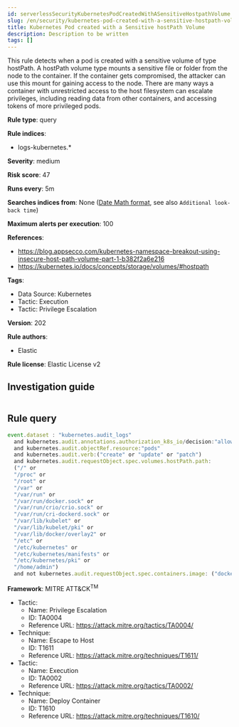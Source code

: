 ```yaml
---
id: serverlessSecurityKubernetesPodCreatedWithASensitiveHostpathVolume
slug: /en/security/kubernetes-pod-created-with-a-sensitive-hostpath-volume
title: Kubernetes Pod created with a Sensitive hostPath Volume
description: Description to be written
tags: []
---
```


<div id="kubernetes-pod-created-with-a-sensitive-hostpath-volume"></div>

This rule detects when a pod is created with a sensitive volume of type hostPath. A hostPath volume type mounts a sensitive file or folder from the node to the container. If the container gets compromised, the attacker can use this mount for gaining access to the node. There are many ways a container with unrestricted access to the host filesystem can escalate privileges, including reading data from other containers, and accessing tokens of more privileged pods.

**Rule type**: query

**Rule indices**: 

* logs-kubernetes.*

**Severity**: medium

**Risk score**: 47

**Runs every**: 5m

**Searches indices from**: None ([Date Math format](((ref))/common-options.html#date-math), see also <DocLink id="serverlessSecurityRulesUiCreate" section="set-the-rules-schedule">`Additional look-back time`</DocLink>)

**Maximum alerts per execution**: 100

**References**: 

* https://blog.appsecco.com/kubernetes-namespace-breakout-using-insecure-host-path-volume-part-1-b382f2a6e216
* https://kubernetes.io/docs/concepts/storage/volumes/#hostpath

**Tags**: 

* Data Source: Kubernetes
* Tactic: Execution
* Tactic: Privilege Escalation

**Version**: 202

**Rule authors**: 

* Elastic

**Rule license**: Elastic License v2

## Investigation guide

```markdown

```

## Rule query

```js
event.dataset : "kubernetes.audit_logs"
  and kubernetes.audit.annotations.authorization_k8s_io/decision:"allow"
  and kubernetes.audit.objectRef.resource:"pods"
  and kubernetes.audit.verb:("create" or "update" or "patch")
  and kubernetes.audit.requestObject.spec.volumes.hostPath.path:
  ("/" or
  "/proc" or
  "/root" or
  "/var" or
  "/var/run" or
  "/var/run/docker.sock" or
  "/var/run/crio/crio.sock" or
  "/var/run/cri-dockerd.sock" or
  "/var/lib/kubelet" or
  "/var/lib/kubelet/pki" or
  "/var/lib/docker/overlay2" or
  "/etc" or
  "/etc/kubernetes" or
  "/etc/kubernetes/manifests" or
  "/etc/kubernetes/pki" or
  "/home/admin")
  and not kubernetes.audit.requestObject.spec.containers.image: ("docker.elastic.co/beats/elastic-agent:8.4.0")

```

**Framework**: MITRE ATT&CK<sup>TM</sup>

* Tactic:
    * Name: Privilege Escalation
    * ID: TA0004
    * Reference URL: https://attack.mitre.org/tactics/TA0004/
* Technique:
    * Name: Escape to Host
    * ID: T1611
    * Reference URL: https://attack.mitre.org/techniques/T1611/
* Tactic:
    * Name: Execution
    * ID: TA0002
    * Reference URL: https://attack.mitre.org/tactics/TA0002/
* Technique:
    * Name: Deploy Container
    * ID: T1610
    * Reference URL: https://attack.mitre.org/techniques/T1610/


